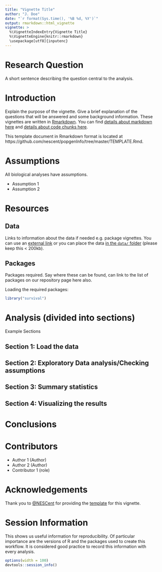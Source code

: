 ```yaml
---
title: "Vignette Title"
author: "J. Doe"
date: "`r format(Sys.time(), '%B %d, %Y')`"
output: rmarkdown::html_vignette
vignette: >
  %\VignetteIndexEntry{Vignette Title}
  %\VignetteEngine{knitr::rmarkdown}
  \usepackage[utf8]{inputenc}
---
```


# Research Question

A short sentence describing the question central to the analysis.

# Introduction

Explain the purpose of the vignette. Give a brief explanation of the questions
that will be answered and some background information. These vignettes are
written in [Rmarkdown](http://rmarkdown.rstudio.com). You can find [details
about markdown here](http://rmarkdown.rstudio.com/authoring_basics.html) and
[details about code chunks
here](http://rmarkdown.rstudio.com/authoring_rcodechunks.html).

This template document in Rmarkdown format is located at 
https://github.com/nescent/popgenInfo/tree/master/TEMPLATE.Rmd.

# Assumptions

All biological analyses have assumptions.

- Assumption 1
- Assumption 2

# Resources

## Data

Links to information about the data if needed e.g. package vignettes. You can
use an [external
link](https://github.com/cran/adegenet/blob/master/inst/files/nancycats.gtx) or
you can place the data [in the `data/` folder](https://github.com/nescent/popgenInfo/blob/master/data/nancycats.gtx)
(please keep this < 200kb).

## Packages

Packages required. Say where these can be found, can link to the list of
packages on our repository page here also.

Loading the required packages:  

```r
library("survival")
```

# Analysis (divided into sections)

Example Sections

## Section 1: Load the data

## Section 2: Exploratory Data analysis/Checking assumptions  
  
## Section 3: Summary statistics  

## Section 4: Visualizing the results

# Conclusions

# Contributors

- Author 1 (Author)
- Author 2 (Author)
- Contributor 1 (role)

# Acknowledgements

Thank you to [@NESCent](https://github.com/NESCent) for providing the 
[template](https://github.com/NESCent/popgenInfo) for this vignette.

# Session Information

This shows us useful information for reproducibility. Of particular importance
are the versions of R and the packages used to create this workflow. It is
considered good practice to record this information with every analysis.

```r
options(width = 100)
devtools::session_info()
```


